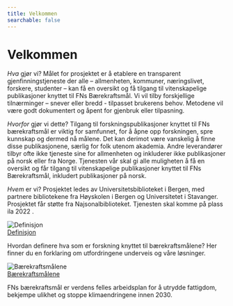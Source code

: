 ```yaml
---
title: Velkommen
searchable: false
---
```


# Velkommen

_Hva_ gjør vi? Målet for prosjektet er å etablere en transparent gjenfinningstjeneste der alle – allmenheten, kommuner, næringslivet, forskere, studenter – kan få en oversikt og få tilgang til vitenskapelige publikasjoner knyttet til FNs Bærekraftsmål. Vi vil tilby forskjellige tilnærminger – snever eller bredd - tilpasset brukerens behov. Metodene vil være godt dokumentert og åpent for gjenbruk eller tilpasning.

_Hvorfor_ gjør vi dette? Tilgang til forskningspublikasjoner knyttet til FNs bærekraftsmål er viktig for samfunnet, for å åpne opp forskningen, spre kunnskap og dermed nå målene. Det kan derimot være vanskelig å finne disse publikasjonene, særlig for folk utenom akademia. Andre leverandører tilbyr ofte ikke tjeneste sine for allmenheten og inkluderer ikke publikasjoner på norsk eller fra Norge. Tjenesten vår skal gi alle muligheten å få en oversikt og får tilgang til vitenskapelige publikasjoner knyttet til FNs Bærekraftsmål, inkludert publikasjoner på norsk.

_Hvem_ er vi? Prosjektet ledes av Universitetsbiblioteket i Bergen, med partnere bibliotekene fra Høyskolen i Bergen og Universitetet i Stavanger. Prosjektet får støtte fra Najsonalbiblioteket. Tjenesten skal komme på plass ila 2022 .

<div className="grid grid-cols-2 gap-5">
  <div className="rounded overflow-hidden shadow-lg">
    <img className="w-auto" src="images/image_r4sdg_500x450.png" alt="Definisjon" />
    <div className="px-6 py-4">
      <div className="font-bold text-xl mb-2">
        <a href="/definition">Definisjon</a>
      </div>
      <p className="">
        Hvordan definere hva som er forskning knyttet til bærekraftsmålene? Her finner du en forklaring om utfordringene underveis og våre løsninger.
      </p>
    </div>
  </div>

  <div className="rounded overflow-hidden shadow-lg">
    <img className="w-auto" src="images/image_barekraftshjulet_500x450.png" alt="Bærekraftsmålene" />
    <div className="px-6 py-4">
      <div className="font-bold text-xl mb-2">
        <a href="/sustainable-development-goals">Bærekraftsmålene</a>
      </div>
      <p className="">
        FNs bærekraftsmål er verdens felles arbeidsplan for å utrydde fattigdom, bekjempe ulikhet og stoppe klimaendringene innen 2030.
      </p>
    </div>
  </div>
</div>